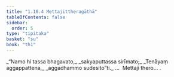 ```yaml
---
title: "1.10.4 Mettajittheragāthā"
tableOfContents: false
sidebar:
  order: 5
type: "tipitaka"
basket: "su"
book: "th1"
---
```



<DynamicBreadcrumb />

<Division number="94" book="th1" bookNo="19" page="240">

<Paragraph number="211" type="verses" book="th1">
_“Namo hi tassa bhagavato,_  
_sakyaputtassa sirīmato;_  
_Tenāyaṃ aggappattena,_  
_aggadhammo sudesito”ti._  


</Paragraph>
</Division>

<Paragraph number="212" type="center" book="th1">
…  Mettaji thero… .
</Paragraph>